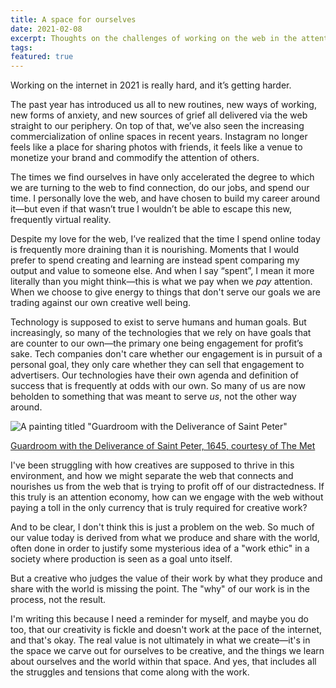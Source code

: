 ```yaml
---
title: A space for ourselves
date: 2021-02-08
excerpt: Thoughts on the challenges of working on the web in the attention economy, and a reminder of how our spaces shape us.
tags:
featured: true
---
```


Working on the internet in 2021 is really hard, and it’s getting harder.

The past year has introduced us all to new routines, new ways of working, new forms of anxiety, and new sources of grief all delivered via the web straight to our periphery. On top of that, we’ve also seen the increasing commercialization of online spaces in recent years. Instagram no longer feels like a place for sharing photos with friends, it feels like a venue to monetize your brand and commodify the attention of others.

The times we find ourselves in have only accelerated the degree to which we are turning to the web to find connection, do our jobs, and spend our time. I personally love the web, and have chosen to build my career around it—but even if that wasn’t true I wouldn’t be able to escape this new, frequently virtual reality.

Despite my love for the web, I’ve realized that the time I spend online today is frequently more draining than it is nourishing. Moments that I would prefer to spend creating and learning are instead spent comparing my output and value to someone else. And when I say “spent”, I mean it more literally than you might think—this is what we pay when we _pay_ attention. When we choose to give energy to things that don't serve our goals we are trading against our own creative well being.

Technology is supposed to exist to serve humans and human goals. But increasingly, so many of the technologies that we rely on have goals that are counter to our own—the primary one being engagement for profit’s sake. Tech companies don't care whether our engagement is in pursuit of a personal goal, they only care whether they can sell that engagement to advertisers. Our technologies have their own agenda and definition of success that is frequently at odds with our own. So many of us are now beholden to something that was meant to serve _us_, not the other way around.

![A painting titled "Guardroom with the Deliverance of Saint Peter"](saint-peter.jpg)

<p className='caption mt-8'>
  <a href='https://www.metmuseum.org/art/collection/search/437777' className='color-caption'>Guardroom with the Deliverance of Saint Peter, 1645, courtesy of The Met</a>
</p>

I've been struggling with how creatives are supposed to thrive in this environment, and how we might separate the web that connects and nourishes us from the web that is trying to profit off of our distractedness. If this truly is an attention economy, how can we engage with the web without paying a toll in the only currency that is truly required for creative work?

And to be clear, I don't think this is just a problem on the web. So much of our value today is derived from what we produce and share with the world, often done in order to justify some mysterious idea of a "work ethic" in a society where production is seen as a goal unto itself.

But a creative who judges the value of their work by what they produce and share with the world is missing the point. The "why" of our work is in the process, not the result.

I'm writing this because I need a reminder for myself, and maybe you do too, that our creativity is fickle and doesn't work at the pace of the internet, and that's okay. The real value is not ultimately in what we create—it's in the space we carve out for ourselves to be creative, and the things we learn about ourselves and the world within that space. And yes, that includes all the struggles and tensions that come along with the work.
